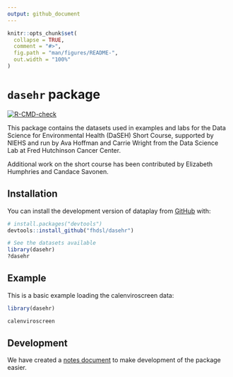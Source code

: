 ```yaml
---
output: github_document
---
```


<!-- README.md is generated from README.Rmd. Please edit that file -->

```r
knitr::opts_chunk$set(
  collapse = TRUE,
  comment = "#>",
  fig.path = "man/figures/README-",
  out.width = "100%"
)
```

# `dasehr` package

<!-- badges: start -->
[![R-CMD-check](https://github.com/fhdsl/dasehr/actions/workflows/R-CMD-check.yaml/badge.svg)](https://github.com/fhdsl/dasehr/actions/workflows/R-CMD-check.yaml)
<!-- badges: end -->

This package contains the datasets used in examples and labs for the Data Science for Environmental Health (DaSEH) Short Course, supported by NIEHS and run by Ava Hoffman and Carrie Wright from the Data Science Lab at Fred Hutchinson Cancer Center. 

Additional work on the short course has been contributed by Elizabeth Humphries and Candace Savonen.

## Installation

You can install the development version of dataplay from [GitHub](https://github.com/) with:

``` r
# install.packages("devtools")
devtools::install_github("fhdsl/dasehr")

# See the datasets available
library(dasehr)
?dasehr
```

## Example

This is a basic example loading the calenviroscreen data:

```r
library(dasehr)

calenviroscreen

```

## Development

We have created a [notes document](extra/dev-notes.Rmd) to make development of the package easier.
